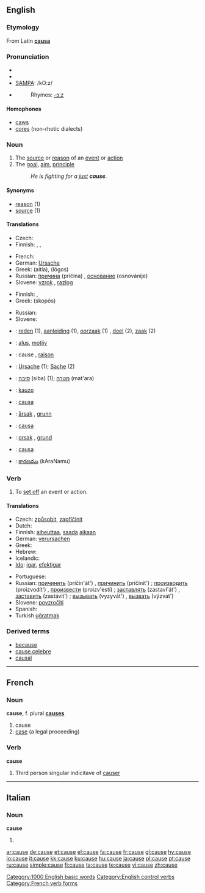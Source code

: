 {{see|'cause}}
==English==
{{rank|truth|turn|hold|417|cause|close|England|sense}}

===Etymology===
From Latin '''[[causa]]'''

===Pronunciation===
* {{enPR|kôz}}
* {{IPA|/kɔːz/}}
* [[w:SAMPA|SAMPA]]: /kO:z/
* {{audio|en-us-cause.ogg|Audio (US)}}
*: Rhymes: [[Rhymes:English:-ɔːz|-ɔːz]]

====Homophones====
* [[caws]]
* [[cores]] (non-rhotic dialects)

===Noun===
{{en-noun}}

# The [[source]] or [[reason]] of an [[event]] or [[action]]
# The [[goal]], [[aim]], [[principle]]
#: ''He is fighting for a [[just]] '''cause'''.''

====Synonyms====
* [[reason]] (1)
* [[source]] (1)

====Translations====
{{trans-top|Source or reason of an event or action}}
* Czech: {{t-|cs|příčina|f}}
* Finnish: {{t+|fi|syy}}, {{t+|fi|juuri}}, {{t+|fi|lähde}}
{{trans-mid}}
* French: {{t+|fr|cause|f}}
* German: [[Ursache]] {{f}}
* Greek: {{t+|el|αιτία|f|sc=Grek}} (aitía), {{t+|el|λόγος|m|sc=Grek}} (lógos)
* Russian: [[причина]] (pričína) {{f}}, [[основание]] (osnovánije) {{n}}
* Slovene: [[vzrok]] {{m}}, [[razlog]] {{m}}
{{trans-bottom}}

{{trans-top|Goal, aim, principle}}
* Finnish: {{t+|fi|syy}}, {{t+|fi|tarkoitus}}
* Greek: {{t+|el|σκοπός|m|sc=Grek}} (skopós)
{{trans-mid}}
* Russian: {{t+|ru|дело|n|tr=d'élo|sc=Cyrl}}
* Slovene: {{t+|sl|stvar|f}}
{{trans-bottom}}

{{checktrans}}
{{trans-top|Translations to be categorised}}
* {{ttbc|Dutch}}: [[reden]] (1){{f}}, [[aanleiding]] (1){{f}}, [[oorzaak]] (1) {{f}}, [[doel]] (2), [[zaak]] (2)
* {{ttbc|Estonian}}: [[alus#Estonian|alus]], [[motiiv]]
* {{ttbc|French}}: cause {{f}}, [[raison]] {{f}}
* {{ttbc|German}}: [[Ursache]] {{f}} (1); [[Sache]] {{f}} (2)
* {{ttbc|Hebrew}}: [[סיבה]] (siba) {{f}} (1); [[מטרה]] (mat'ara) {{f}}
{{trans-mid}}
* {{ttbc|Ido}}: [[kauzo]]
* {{ttbc|Italian}}: [[causa]] {{f}}
* {{ttbc|Norwegian}}: [[årsak]] {{m}}, [[grunn]] {{m}}
* {{ttbc|Portuguese}}: [[causa]] {{f}}
* {{ttbc|Swedish}}: [[orsak]] {{c}}, [[grund]] {{c}}
* {{ttbc|Spanish}}: [[causa]]
* {{ttbc|Telugu}}: [[కారణము]] (kAraNamu)
{{trans-bottom}}

===Verb===
{{en-verb|caus|ing}}

# To [[set off]] an event or action.

====Translations====
{{top}}
* Czech: [[způsobit]], [[zapříčinit]]
* Dutch: {{t+|nl|veroorzaken}}
* Finnish: [[aiheuttaa]], [[saada]] [[aika|aikaan]]
* German: [[verursachen]]
* Greek: {{t+|el|προκαλώ|tr=prokalo|sc=Grek}}
* Hebrew: {{t-|he|לגרום|tr=ligrom|sc=Hebr}}
* Icelandic: {{t+|is|valda}}
* [[Ido]]: [[igar]], [[efektigar]]
{{mid}}
* Portuguese: {{t+|pt|causar}}
* Russian: [[причинять]] (pričin'át') {{impf}}, [[причинить]] (pričinít') {{pf}}; [[производить]] (proizvodít') {{impf}}, [[произвести]] (proizv'estí) {{pf}}; [[заставлять]] (zastavl'át') {{impf}}, [[заставить]] (zastávit') {{pf}}; [[вызывать]] (vyzyvát') {{impf}}, [[вызвать]] (výzvat') {{pf}}
* Slovene: [[povzročiti]]
* Spanish: {{t-|es|causar}}
* Turkish [[uğratmak]]

{{bottom}}

===Derived terms===
* [[because]]
* [[cause celebre]]
* [[causal]]

[[Category:1000 English basic words]]
[[Category:English control verbs]]

----

==French==

===Noun===
'''cause''', f. plural '''[[causes]]'''

# cause
# [[case]] (a legal proceeding)

===Verb===
'''cause'''

# Third person singular indicitave of [[causer]]

[[Category:French verb forms]]

----

==Italian==

===Noun===
'''cause''' {{f}}

# {{plural of|causa|lang=Italian}}

[[ar:cause]]
[[de:cause]]
[[et:cause]]
[[el:cause]]
[[fa:cause]]
[[fr:cause]]
[[gl:cause]]
[[hy:cause]]
[[io:cause]]
[[it:cause]]
[[kk:cause]]
[[ku:cause]]
[[hu:cause]]
[[ja:cause]]
[[pl:cause]]
[[pt:cause]]
[[ru:cause]]
[[simple:cause]]
[[fi:cause]]
[[ta:cause]]
[[te:cause]]
[[vi:cause]]
[[zh:cause]]